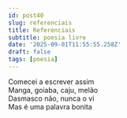 ```yaml
---
id: post40
slug: referenciais
title: Referenciais
subtitle: poesia livre
date: '2025-09-01T11:55:55.258Z'
draft: false
tags: [poesia]
---
```

Comecei a escrever assim  
Manga, goiaba, caju, melão  
Dasmasco não, nunca o vi  
Mas é uma palavra bonita  
